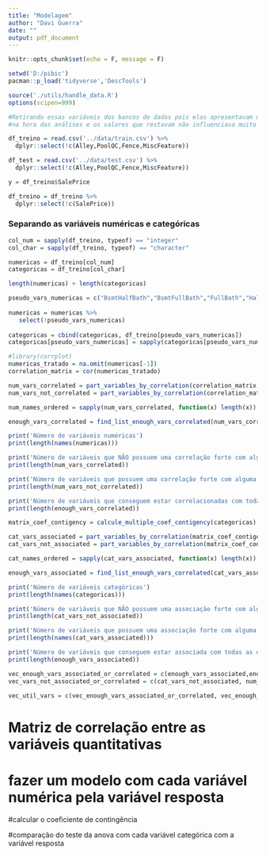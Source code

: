 ```yaml
---
title: "Modelagem"
author: "Davi Guerra"
date: ""
output: pdf_document
---
```


```r
knitr::opts_chunk$set(echo = F, message = F)
```

```r
setwd('D:/pibic')
pacman::p_load('tidyverse','DescTools')

source('./utils/handle_data.R')
options(scipen=999)

#Retirando essas variáveis dos bancos de dados pois elas apresentavam muitos valores faltantes
#na hora das análises e os valores que restavam não influenciava muito na variável resposta

df_treino = read.csv('../data/train.csv') %>%
  dplyr::select(!c(Alley,PoolQC,Fence,MiscFeature)) 

df_test = read.csv('../data/test.csv') %>% 
  dplyr::select(!c(Alley,PoolQC,Fence,MiscFeature))

y = df_treino$SalePrice

df_treino = df_treino %>% 
  dplyr::select(!c(SalePrice))
```


### Separando as variáveis numéricas e categóricas
```r
col_num = sapply(df_treino, typeof) == "integer"
col_char = sapply(df_treino, typeof) == "character"

numericas = df_treino[col_num]
categoricas = df_treino[col_char]

length(numericas) + length(categoricas)
```

```r
pseudo_vars_numericas = c("BsmtHalfBath","BsmtFullBath","FullBath","HalfBath","BedroomAbvGr","KitchenAbvGr","Fireplaces")
 
numericas = numericas %>% 
   select(!pseudo_vars_numericas)
 
categoricas = cbind(categoricas, df_treino[pseudo_vars_numericas])
categoricas[pseudo_vars_numericas] = sapply(categoricas[pseudo_vars_numericas], as.factor)
```

```r
#library(corrplot)
numericas_tratado = na.omit(numericas[-1])
correlation_matrix = cor(numericas_tratado)

num_vars_correlated = part_variables_by_correlation(correlation_matrix, 0.5)$correlacionadas
num_vars_not_correlated = part_variables_by_correlation(correlation_matrix, 0.5)$nao_correlacionadas %>% unlist

num_names_ordered = sapply(num_vars_correlated, function(x) length(x)) %>% sort(decreasing = T) %>% names

enough_vars_correlated = find_list_enough_vars_correlated(num_vars_correlated[num_names_ordered])

print('Número de variáveis numéricas')
print(length(names(numericas)))

print('Número de variáveis que NÃO possuem uma correlação forte com alguma variável')
print(length(num_vars_correlated))

print('Número de variáveis que possuem uma correlação forte com alguma variável')
print(length(num_vars_not_correlated))

print('Número de variáveis que conseguem estar correlacionadas com todas as outras variáveis')
print(length(enough_vars_correlated))
```

```r
matrix_coef_contigency = calcule_multiple_coef_contigency(categoricas) 

cat_vars_associated = part_variables_by_correlation(matrix_coef_contigency, 0.5)$correlacionadas
cat_vars_not_associated = part_variables_by_correlation(matrix_coef_contigency, 0.5)$nao_correlacionadas %>% unlist

cat_names_ordered = sapply(cat_vars_associated, function(x) length(x)) %>% sort(decreasing = T) %>% names

enough_vars_associated = find_list_enough_vars_correlated(cat_vars_associated[cat_names_ordered])

print('Número de variáveis categóricas')
print(length(names(categoricas)))

print('Número de variáveis que NÃO possuem uma associação forte com alguma variável')
print(length(cat_vars_not_associated))

print('Número de variáveis que possuem uma associação forte com alguma variável')
print(length(names(cat_vars_associated)))

print('Número de variáveis que conseguem estar associada com todas as outras variáveis')
print(length(enough_vars_associated))
```

```r
vec_enough_vars_associated_or_correlated = c(enough_vars_associated,enough_vars_correlated)
vec_vars_not_associated_or_correlated = c(cat_vars_not_associated, num_vars_not_correlated)

vec_util_vars = c(vec_enough_vars_associated_or_correlated, vec_enough_vars_associated_or_correlated)
```


# Matriz de correlação entre as variáveis quantitativas

# fazer um modelo com cada variável numérica pela variável resposta

#calcular o coeficiente de contingência

#comparação do teste da anova com cada variável categórica com a variável resposta










